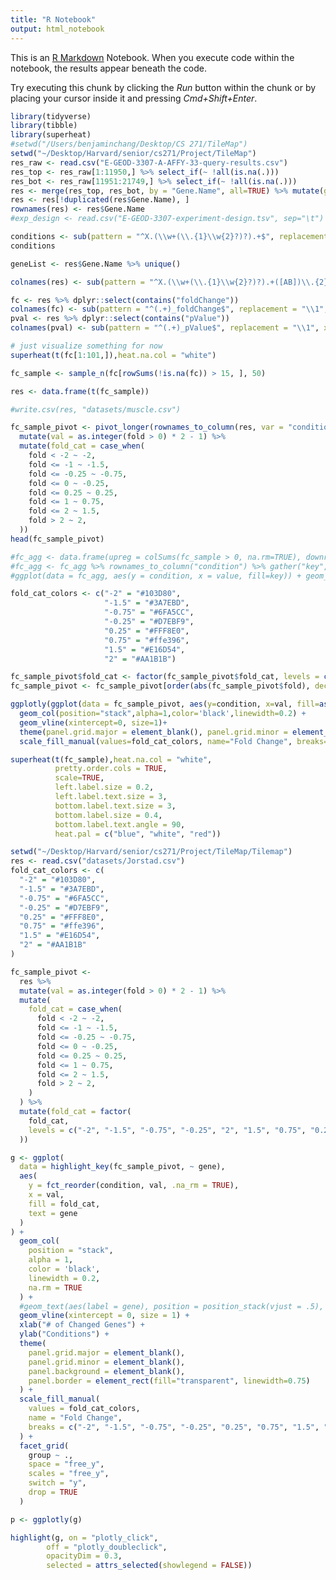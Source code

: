 ```yaml
---
title: "R Notebook"
output: html_notebook
---
```


This is an [R Markdown](http://rmarkdown.rstudio.com) Notebook. When you execute code within the notebook, the results appear beneath the code.

Try executing this chunk by clicking the *Run* button within the chunk or by placing your cursor inside it and pressing *Cmd+Shift+Enter*.

```r
library(tidyverse)
library(tibble)
library(superheat)
#setwd("/Users/benjaminchang/Desktop/CS 271/TileMap")
setwd("~/Desktop/Harvard/senior/cs271/Project/TileMap")
res_raw <- read.csv("E-GEOD-3307-A-AFFY-33-query-results.csv")
res_top <- res_raw[1:11950,] %>% select_if(~ !all(is.na(.)))
res_bot <- res_raw[11951:21749,] %>% select_if(~ !all(is.na(.)))
res <- merge(res_top, res_bot, by = "Gene.Name", all=TRUE) %>% mutate(geneid = coalesce(Gene.ID.x, Gene.ID.y)) %>% dplyr::select(-Gene.ID.x, -Gene.ID.y, -Design.Element.x, -Design.Element.y)
res <- res[!duplicated(res$Gene.Name), ] 
rownames(res) <- res$Gene.Name
#exp_design <- read.csv("E-GEOD-3307-experiment-design.tsv", sep="\t")
```

```r
conditions <- sub(pattern = "^X.(\\w+(\\.{1}\\w{2}?)?).+$", replacement = "\\1", x = colnames(res)[2:74]) %>% unique()
conditions
```

```r
geneList <- res$Gene.Name %>% unique()
```

```r
colnames(res) <- sub(pattern = "^X.(\\w+(\\.{1}\\w{2}?)?).+([AB])\\.{2}(\\w+)$", replacement = "\\1_\\3_\\4", x = colnames(res))
```

```r
fc <- res %>% dplyr::select(contains("foldChange"))
colnames(fc) <- sub(pattern = "^(.+)_foldChange$", replacement = "\\1", x = colnames(fc))
pval <- res %>% dplyr::select(contains("pValue"))
colnames(pval) <- sub(pattern = "^(.+)_pValue$", replacement = "\\1", x = colnames(pval))

# just visualize something for now
superheat(t(fc[1:101,]),heat.na.col = "white")
```

```r
fc_sample <- sample_n(fc[rowSums(!is.na(fc)) > 15, ], 50)

res <- data.frame(t(fc_sample))
```

```r
#write.csv(res, "datasets/muscle.csv")
```


```r
fc_sample_pivot <- pivot_longer(rownames_to_column(res, var = "condition"), cols = !condition, names_to = "gene", values_to = "fold") %>% 
  mutate(val = as.integer(fold > 0) * 2 - 1) %>%
  mutate(fold_cat = case_when(
    fold < -2 ~ -2,
    fold <= -1 ~ -1.5,
    fold <= -0.25 ~ -0.75,
    fold <= 0 ~ -0.25,
    fold <= 0.25 ~ 0.25,
    fold <= 1 ~ 0.75,
    fold <= 2 ~ 1.5,
    fold > 2 ~ 2,
  ))
head(fc_sample_pivot)
```

```r
#fc_agg <- data.frame(upreg = colSums(fc_sample > 0, na.rm=TRUE), downreg = -colSums(fc_sample < 0, na.rm=TRUE))
#fc_agg <- fc_agg %>% rownames_to_column("condition") %>% gather("key", "value", -condition)
#ggplot(data = fc_agg, aes(y = condition, x = value, fill=key)) + geom_col()
```

```r

fold_cat_colors <- c("-2" = "#103D80",
                     "-1.5" = "#3A7EBD",
                     "-0.75" = "#6FA5CC",
                     "-0.25" = "#D7EBF9",
                     "0.25" = "#FFF8E0",
                     "0.75" = "#ffe396",
                     "1.5" = "#E16D54",
                     "2" = "#AA1B1B")

fc_sample_pivot$fold_cat <- factor(fc_sample_pivot$fold_cat, levels = c("-2", "-1.5", "-0.75", "-0.25", "2", "1.5", "0.75", "0.25"))
fc_sample_pivot <- fc_sample_pivot[order(abs(fc_sample_pivot$fold), decreasing = FALSE),]

ggplotly(ggplot(data = fc_sample_pivot, aes(y=condition, x=val, fill=as.factor(fold_cat))) +
  geom_col(position="stack",alpha=1,color='black',linewidth=0.2) + 
  geom_vline(xintercept=0, size=1)+
  theme(panel.grid.major = element_blank(), panel.grid.minor = element_blank(), panel.background=element_blank()) +
  scale_fill_manual(values=fold_cat_colors, name="Fold Change", breaks=c("-2", "-1.5", "-0.75", "-0.25", "0.25", "0.75", "1.5", "2")))

```

```r
superheat(t(fc_sample),heat.na.col = "white",
          pretty.order.cols = TRUE,
          scale=TRUE,
          left.label.size = 0.2,
          left.label.text.size = 3,
          bottom.label.text.size = 3,
          bottom.label.size = 0.4,
          bottom.label.text.angle = 90,
          heat.pal = c("blue", "white", "red"))
```

```r

setwd("~/Desktop/Harvard/senior/cs271/Project/TileMap/Tilemap")
res <- read.csv("datasets/Jorstad.csv")
fold_cat_colors <- c(
  "-2" = "#103D80",
  "-1.5" = "#3A7EBD",
  "-0.75" = "#6FA5CC",
  "-0.25" = "#D7EBF9",
  "0.25" = "#FFF8E0",
  "0.75" = "#ffe396",
  "1.5" = "#E16D54",
  "2" = "#AA1B1B"
)

fc_sample_pivot <-
  res %>%
  mutate(val = as.integer(fold > 0) * 2 - 1) %>%
  mutate(
    fold_cat = case_when(
      fold < -2 ~ -2,
      fold <= -1 ~ -1.5,
      fold <= -0.25 ~ -0.75,
      fold <= 0 ~ -0.25,
      fold <= 0.25 ~ 0.25,
      fold <= 1 ~ 0.75,
      fold <= 2 ~ 1.5,
      fold > 2 ~ 2,
    )
  ) %>%
  mutate(fold_cat = factor(
    fold_cat,
    levels = c("-2", "-1.5", "-0.75", "-0.25", "2", "1.5", "0.75", "0.25")
  ))
```


```r
g <- ggplot(
  data = highlight_key(fc_sample_pivot, ~ gene),
  aes(
    y = fct_reorder(condition, val, .na_rm = TRUE),
    x = val,
    fill = fold_cat,
    text = gene
  )
) +
  geom_col(
    position = "stack",
    alpha = 1,
    color = 'black',
    linewidth = 0.2,
    na.rm = TRUE
  ) +
  #geom_text(aes(label = gene), position = position_stack(vjust = .5), size=3) +
  geom_vline(xintercept = 0, size = 1) +
  xlab("# of Changed Genes") +
  ylab("Conditions") +
  theme(
    panel.grid.major = element_blank(),
    panel.grid.minor = element_blank(),
    panel.background = element_blank(),
    panel.border = element_rect(fill="transparent", linewidth=0.75)
  ) +
  scale_fill_manual(
    values = fold_cat_colors,
    name = "Fold Change",
    breaks = c("-2", "-1.5", "-0.75", "-0.25", "0.25", "0.75", "1.5", "2")
  ) +
  facet_grid(
    group ~ .,
    space = "free_y",
    scales = "free_y",
    switch = "y",
    drop = TRUE
  )

p <- ggplotly(g)

highlight(g, on = "plotly_click",
        off = "plotly_doubleclick",
        opacityDim = 0.3,
        selected = attrs_selected(showlegend = FALSE))
```
